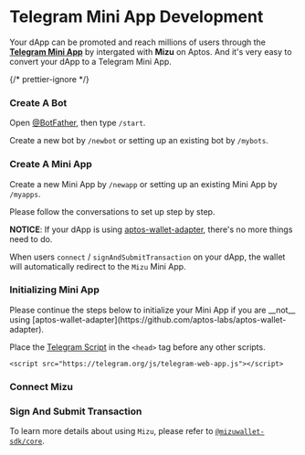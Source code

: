 
# Telegram Mini App Development

Your dApp can be promoted and reach millions of users through the [**Telegram Mini App**](https://core.telegram.org/bots/webapps) by intergated with **Mizu** on Aptos.
And it's very easy to convert your dApp to a Telegram Mini App.

{/* prettier-ignore */}
<Steps>
### Create A Bot

Open [@BotFather](https://t.me/BotFather), then type `/start`.

Create a new bot by `/newbot` or setting up an existing bot by `/mybots`.

### Create A Mini App

Create a new Mini App by `/newapp` or setting up an existing Mini App by `/myapps`.

<Callout>Please follow the conversations to set up step by step.</Callout>

**NOTICE**:
If your dApp is using [aptos-wallet-adapter](https://github.com/aptos-labs/aptos-wallet-adapter), there's no more things need to do.

When users `connect` / `signAndSubmitTransaction` on your dApp, the wallet will automatically redirect to the `Mizu` Mini App.

### Initializing Mini App

<Callout>
  Please continue the steps below to initialize your Mini App if you are __not__
  using
  [aptos-wallet-adapter](https://github.com/aptos-labs/aptos-wallet-adapter).
</Callout>

Place the [Telegram Script](https://core.telegram.org/bots/webapps#initializing-mini-apps) in the `<head>` tag before any other scripts.

```
<script src="https://telegram.org/js/telegram-web-app.js"></script>

```

### Connect Mizu

### Sign And Submit Transaction

To learn more details about using `Mizu`, please refer to [`@mizuwallet-sdk/core`](/docs/api-connect/core).

</Steps>
